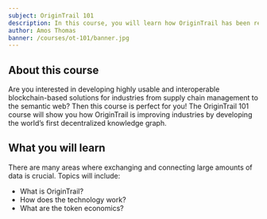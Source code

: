 ```yaml
---
subject: OriginTrail 101
description: In this course, you will learn how OriginTrail has been revolutionizing supply chains since 2011 and how you can make their blockchain-based solutions work for you!
author: Amos Thomas
banner: /courses/ot-101/banner.jpg
---
```


## About this course

<YoutubeEmbed videoId="Ifm8dK6TwHI" title="OT 101 — OriginTrail introduction" />

Are you interested in developing highly usable and interoperable blockchain-based solutions for industries from supply chain management to the semantic web? Then this course is perfect for you! The OriginTrail 101 course will show you how OriginTrail is improving industries by developing the world’s first decentralized knowledge graph.

## What you will learn

There are many areas where exchanging and connecting large amounts of data is crucial. Topics will include:

- What is OriginTrail?
- How does the technology work?
- What are the token economics?
